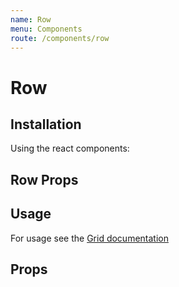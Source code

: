 ```yaml
---
name: Row
menu: Components
route: /components/row
---
```




# Row

## Installation

Using the react components:


## Row Props

## Usage
For usage see the [Grid documentation](/components/Grid)

## Props
<Props of={Row} />
